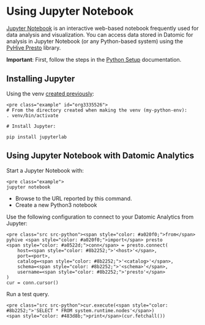 Using Jupyter Notebook
======================

[Jupyter Notebook](https://jupyter.org/) is an interactive web-based notebook frequently used for data analysis and visualization. You can access data stored in Datomic for analysis in Jupyter Notebook (or any Python-based system) using the [PyHive Presto](https://github.com/dropbox/PyHive) library.

**Important**: First, follow the steps in the [Python Setup](analytics-python.html) documentation.

Installing Jupyter
------------------

Using the venv [created previously](analytics-python.html#setup-venv):

```
<pre class="example" id="org3335526">
# From the directory created when making the venv (my-python-env):
. venv/bin/activate

# Install Jupyter:

pip install jupyterlab
```





Using Jupyter Notebook with Datomic Analytics
---------------------------------------------

Start a Jupyter Notebook with:

```
<pre class="example">
jupyter notebook
```

- Browse to the URL reported by this command.
- Create a new Python3 notebook

Use the following configuration to connect to your Datomic Analytics from Jupyter:

```
<pre class="src src-python"><span style="color: #a020f0;">from</span> pyhive <span style="color: #a020f0;">import</span> presto
<span style="color: #a0522d;">conn</span> = presto.connect(
    host=<span style="color: #8b2252;">'<host>'</span>,
    port=<port>,
    catalog=<span style="color: #8b2252;">'<catalog>'</span>,
    schema=<span style="color: #8b2252;">'<schema>'</span>,
    username=<span style="color: #8b2252;">'presto'</span>
)
cur = conn.cursor()
```



Run a test query.

```
<pre class="src src-python">cur.execute(<span style="color: #8b2252;">'SELECT * FROM system.runtime.nodes'</span>)
<span style="color: #483d8b;">print</span>(cur.fetchall())
```